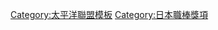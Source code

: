 {{Navbox
|bodyclass=hlist

|name = 太平洋聯盟最優秀勝率投手
|title = [[太平洋聯盟]][[最優秀勝率]][[投手]]
|basestyle = background-color:#8ce
|groupstyle = text-align:center
|state = <includeonly>collapsed</includeonly>
|group1 = 1950年代
|list1 = 
*50 [[野村武史]]
*51 [[中谷信夫]]
*52 [[柚木進]]
*53 [[大神武俊]]
*54 [[西村貞朗]]
*55 [[中村大成]]
*56 [[植村義信]]
*57 [[稻尾和久]]
*58 [[秋本祐作]]
*59 [[杉浦忠]]
|group2 = 1960年代
|list2 = 
*60 [[小野正一]]
*61 [[稻尾和久]]
*62 [[皆川睦雄|皆川睦男]]
*63 [[田中勉]], [[森中千香良]]
*64 [[ジョー・スタンカ|J.スタンカ]]
*65 [[林俊宏|林俊彦]]
*66 [[皆川睦雄|皆川睦男]]
*67 [[石井茂雄]]
*68 [[村上雅則]]
*69 [[清俊彦]]
|group3 = 1970年代
|list3 = 
*70 [[佐佐木宏一郎]]
*71 [[山田久志]]
*72 [[佐藤道郎]]
*73 [[八木澤莊六]]
*74 [[竹村一義]]
*75 [[鈴木啓示]]
*[[野村收]]
*76 [[山田久志]]
*77 [[稻葉光雄]]
*78 [[山田久志]]
*79 [[山田久志]]
|group4 = 1980年代
|list4 = 
*80 [[木田勇]]
*81 [[間柴茂有]]
*82 [[工藤幹夫]]
*83 [[高橋直樹]]
*84 [[石川賢 (1960年)|石川賢]]
*85 [[石本貴昭]]
*86 [[渡邊久信]]
*87 [[工藤公康]]
*88 [[郭泰源]]
*89 [[星野伸之]]
|group5 = 1990年代
|list5 = 
*90 [[野茂英雄]]
*91 [[工藤公康]]
*92 [[石井丈裕]]
*93 [[工藤公康]]
*94 [[郭泰源]]
*95 [[平井正史]]
*96 [[星野伸之]]
*97 [[西口文也]]
*98 [[黑木知宏]]
*99 [[篠原貴行]]
|group6 = 2000年代
|list6 = 
*00 [[小野晉吾]]
*01 [[田之上慶三郎]]
*02 [[ジェレミー・パウエル|J.パウエル]]
*03 [[齊藤和巳]]
*04 [[岩隈久志]]
*05 [[齊藤和巳]]
*06 [[齊藤和巳]]
*07 [[成瀨善久]]
*08 [[岩隈久志]]
*09 [[達比修有]]
*[[杉内俊哉]]
|group7 = 2010年代
|list7 = 
*10 [[杉内俊哉]]
*11 [[田中將大]]
*12 [[攝津正]]
*13 [[田中将大]]
*14 [[岸孝之]]
*15 [[大谷翔平]]
*16 [[和田毅]]
*17 [[千賀滉大]]
*18 [[麥可·柏辛格|M.柏辛格]]
*19 [[山岡泰輔]]
|group8 = 2020年代
|list8 = 
*20 [[石川柊太]]
*21 [[山本由伸]]
}}<noinclude>
[[Category:太平洋聯盟模板]]
[[Category:日本職棒獎項]]
</noinclude>